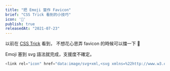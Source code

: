 ```yaml
---
title: "把 Emoji 當作 Favicon"
brief: "CSS Trick 看到的小技巧"
icon: '📝'
publish: true
releasedAt: "2021-07-23"
---
```


以前在 [CSS Trick](https://css-tricks.com/emojis-as-favicons/) 看到，
不想花心思弄 favicon 的時候可以擋一下 🙂

Emoji 塞到 svg 語法就完成，支援度不確定。

```js
<link rel="icon" href="data:image/svg+xml,<svg xmlns=%22http://www.w3.org/2000/svg%22 viewBox=%220 0 100 100%22><text y=%22.9em%22 font-size=%2290%22>🎉</text></svg>">
```
